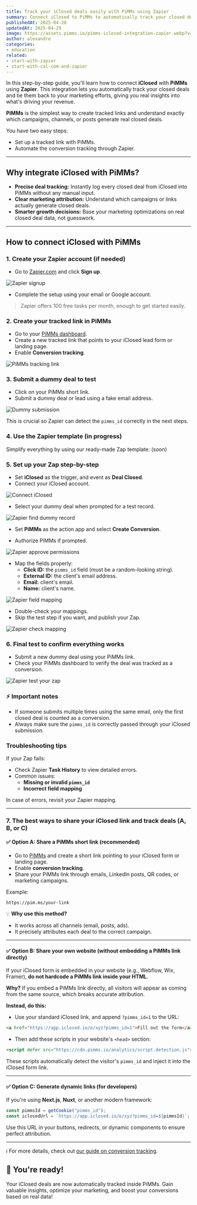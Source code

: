 ```yaml
---
title: Track your iClosed deals easily with PiMMs using Zapier
summary: Connect iClosed to PiMMs to automatically track your closed deals and gain powerful insights into your marketing and sales performance.
publishedAt: 2025-04-28
updatedAt: 2025-04-29
image: https://assets.pimms.io/pimms-iclosed-integration-zapier.webp?v=2
author: alexandre
categories:
- education
related:
- start-with-zapier
- start-with-cal-com-and-zapier
---
```


In this step-by-step guide, you'll learn how to connect **iClosed** with **PiMMs** using **Zapier**. This integration lets you automatically track your closed deals and tie them back to your marketing efforts, giving you real insights into what's driving your revenue.

**PiMMs** is the simplest way to create tracked links and understand exactly which campaigns, channels, or posts generate real closed deals.

You have two easy steps:

- Set up a tracked link with PiMMs.
- Automate the conversion tracking through Zapier.

---

## Why integrate iClosed with PiMMs?

- **Precise deal tracking:** Instantly log every closed deal from iClosed into PiMMs without any manual input.
- **Clear marketing attribution:** Understand which campaigns or links actually generate closed deals.
- **Smarter growth decisions:** Base your marketing optimizations on real closed deal data, not guesswork.

---

## How to connect iClosed with PiMMs

### 1. Create your Zapier account (if needed)

- Go to [Zapier.com](https://zapier.com) and click **Sign up**.

![Zapier signup](https://assets.pimms.io/zapier-signup.webp)

- Complete the setup using your email or Google account.

> Zapier offers 100 free tasks per month, enough to get started easily.

### 2. Create your tracked link in PiMMs

- Go to your [PiMMs dashboard](https://app.pimms.io).
- Create a new tracked link that points to your iClosed lead form or landing page.
- Enable **Conversion tracking**.

![PiMMs tracking link](https://assets.pimms.io/pimms-tracking-link-iclosed.webp)

### 3. Submit a dummy deal to test

- Click on your PiMMs short link.
- Submit a dummy deal or lead using a fake email address.

![Dummy submission](https://assets.pimms.io/iclosed-dummy-submission.webp)

This is crucial so Zapier can detect the `pimms_id` correctly in the next steps.

### 4. Use the Zapier template (in progress)

Simplify everything by using our ready-made Zap template: (soon)

### 5. Set up your Zap step-by-step

- Set **iClosed** as the trigger, and event as **Deal Closed**.
- Connect your iClosed account.

![Connect iClosed](https://assets.pimms.io/zapier-connect-iclosed.webp)

- Select your dummy deal when prompted for a test record.

![Zapier find dummy record](https://assets.pimms.io/zapier-find-dummy-record-iclosed.webp)

- Set **PiMMs** as the action app and select **Create Conversion**.

- Authorize PiMMs if prompted.

![Zapier approve permissions](https://assets.pimms.io/zapier-approve-permissions.webp)

- Map the fields properly:
  - **Click ID:** the `pimms_id` field (must be a random-looking string).
  - **External ID:** the client's email address.
  - **Email:** client's email.
  - **Name:** client's name.

![Zapier field mapping](https://assets.pimms.io/zapier-field-mapping-iclosed.webp)

- Double-check your mappings.
- Skip the test step if you want, and publish your Zap.

![Zapier check mapping](https://assets.pimms.io/zapier-check-mapping-iclosed.webp)

### 6. Final test to confirm everything works

- Submit a new dummy deal using your PiMMs link.
- Check your PiMMs dashboard to verify the deal was tracked as a conversion.

![Zapier test your zap](https://assets.pimms.io/zapier-test-integration-iclosed.webp)

### ⚡ Important notes

- If someone submits multiple times using the same email, only the first closed deal is counted as a conversion.
- Always make sure the `pimms_id` is correctly passed through your iClosed submission.

### Troubleshooting tips

If your Zap fails:

- Check Zapier **Task History** to view detailed errors.
- Common issues:
  - **Missing or invalid `pimms_id`**
  - **Incorrect field mapping**

In case of errors, revisit your Zapier mapping.

---

### 7. The best ways to share your iClosed link and track deals (A, B, or C)

#### ✅ Option A: Share a PiMMs short link (recommended)

- Go to [PiMMs](https://app.pimms.io) and create a short link pointing to your iClosed form or landing page.
- Enable **conversion tracking**.
- Share your PiMMs link through emails, LinkedIn posts, QR codes, or marketing campaigns.

Example:
```
https://pim.ms/your-link
```

💡 **Why use this method?**
- It works across all channels (email, posts, ads).
- It precisely attributes each deal to the correct campaign.

---

#### ✅ Option B: Share your own website (without embedding a PiMMs link directly)

If your iClosed form is embedded in your website (e.g., Webflow, Wix, Framer), **do not hardcode a PiMMs link inside your HTML**.

**Why?**
If you embed a PiMMs link directly, all visitors will appear as coming from the same source, which breaks accurate attribution.

**Instead, do this:**
- Use your standard iClosed link, and append `?pimms_id=1` to the URL:

```html
<a href="https://app.iclosed.io/e/xyz?pimms_id=1">Fill out the form</a>
```

- Then add these scripts in your website's `<head>` section:

```html
<script defer src="https://cdn.pimms.io/analytics/script.detection.js"></script>
```

These scripts automatically detect the visitor's `pimms_id` and inject it into the iClosed form link.

---

#### ✅ Option C: Generate dynamic links (for developers)

If you're using **Next.js**, **Nuxt**, or another modern framework:

```js
const pimmsId = getCookie("pimms_id");
const iclosedUrl = `https://app.iclosed.io/e/xyz?pimms_id=${pimmsId}`;
```

Use this URL in your buttons, redirects, or dynamic components to ensure perfect attribution.

---

ℹ️ For more details, check out [our guide on conversion tracking](/blog/introducing-conversion).



## 🎉 You're ready!

Your iClosed deals are now automatically tracked inside PiMMs. Gain valuable insights, optimize your marketing, and boost your conversions based on real data!